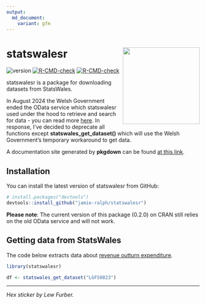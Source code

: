 ```yaml
---
output:
  md_document:
    variant: gfm
---
```


# statswalesr <a href='https://jamie-ralph.github.io/statswalesr/'><img src="man/figures/statswalesr.png" align="right" width="200"/></a>

<!-- badges: start -->

![version](https://img.shields.io/badge/version-0.3.0-orange) [![R-CMD-check](https://github.com/jamie-ralph/statswalesr/workflows/R-CMD-check/badge.svg)](https://github.com/jamie-ralph/statswalesr/actions)
[![R-CMD-check](https://github.com/jamie-ralph/statswalesr/actions/workflows/R-CMD-check.yaml/badge.svg)](https://github.com/jamie-ralph/statswalesr/actions/workflows/R-CMD-check.yaml)
<!-- badges: end -->

statswalesr is a package for downloading datasets from StatsWales.

In August 2024 the Welsh Government ended the OData service which statswalesr used under the hood to retrieve and search for data - you can read more [here](https://digitalanddata.blog.gov.wales/2024/08/19/further-update-for-statswales-odata-users/). In response, I've decided to deprecate all functions except **statswales_get_dataset()** which will use the Welsh Government's temporary workaround to get data.

A documentation site generated by **pkgdown** can be found [at this link](https://jamie-ralph.github.io/statswalesr/).

## Installation

You can install the latest version of statswalesr from GitHub:

``` r
# install.packages("devtools")
devtools::install_github("jamie-ralph/statswalesr")
```

**Please note**: The current version of this package (0.2.0) on CRAN still relies on the old OData service and will not work.

## Getting data from StatsWales

The code below extracts data about [revenue outturn expenditure](https://statswales.gov.wales/Catalogue/Local-Government/Finance/Revenue/Outturn/revenueoutturnexpenditure-by-authority).

```r
library(statswalesr)

df <- statswales_get_dataset("LGFS0023")

```

------------------------------------------------------------------------

*Hex sticker by Lew Furber.*
